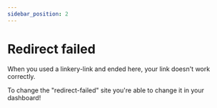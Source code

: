 ```yaml
---
sidebar_position: 2
---
```


# Redirect failed
When you used a linkery-link and ended here, your link doesn't work correctly. <PathDisplay></PathDisplay>

To change the "redirect-failed" site you're able to change it in your dashboard!
